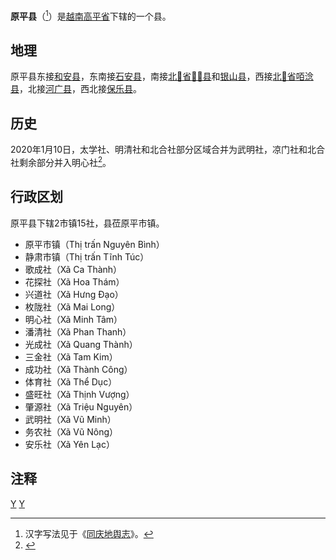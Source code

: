 {{Infobox Settlement
|name                   = 原平县
|settlement_type        = 县
|official_name          = 
|other_name             = 
|native_name            = {{lang|vi|Huyện Nguyên Bình}}
|nickname               = 
|motto                  = 
|image_skyline          = Ca Thành, Nguyên Bình, Cao Bằng, Vietnam - panoramio.jpg
|imagesize              = 
|image_caption          = 
|image_flag             = 
|flag_size              = 
|image_seal             = 
|seal_size              = 
|image_shield           = 
|shield_size            = 
|image_blank_emblem     = 
|blank_emblem_size      = 
|image_map              = {{Infobox mapframe|frame-width=250|zoom=10}}
|mapsize                = 
|map_caption            = 
|image_map1             = 
|mapsize1               = 
|map_caption1           = 
|pushpin_map            = Vietnam
|pushpin_label_position = bottom
|pushpin_map_caption    = 
|pushpin_map1           = 
|pushpin_label_position1= 
|pushpin_map_caption1   = 
|subdivision_type       = 国家
|subdivision_name       = {{flag|Vietnam}}
|subdivision_type1      = [[越南行政区划|省]]
|subdivision_name1      = [[高平省|高平省]]
|subdivision_type2      = 行政区划
|subdivision_name2      = 2市镇15社
|subdivision_type3      = 
|subdivision_name3      = 
|seat_type              = 县莅
|seat                   = {{link-vi|原平市镇|Nguyên Bình (thị trấn)}}
|government_type        = 
|leader_title           = 
|leader_name            = 
|leader_title1          = 
|leader_name1           = 
|established_title      = 
|established_date       = 
|area_magnitude         = 
|unit_pref              = 
|area_footnotes         = 
|area_total_km2         = 841
|area_land_km2          = 
|area_water_km2         = 
|area_water_percent     = 
|area_urban_km2         = 
|area_metro_km2         = 
|population_as_of       = 2018年
|population_footnotes   = 
|population_note        = 
|population_total       = 46480
|population_density_km2 = auto
|population_metro             = 
|population_density_metro_km2 = 
|population_urban             = 
|population_density_urban_km2 = 
|timezone               = [[越南标准时间|越南标准时间]]
|utc_offset             = +7
|elevation_footnotes    = 
|elevation_m            = 
|coor_type              = 
|coordinates            = 
|postal_code_type       = 
|postal_code            = 
|area_code              = 
|website                = [http://nguyenbinh.caobang.gov.vn 原平县电子信息门户网站]
|footnotes              = 
}}
'''原平县'''（{{vie|v='''Huyện Nguyên Bình'''|hn=縣原平}}<ref>汉字写法见于《[[同庆地舆志|同庆地舆志]]》。</ref>）是[[越南|越南]][[高平省|高平省]]下辖的一个县。

==地理==
原平县东接[[和安县|和安县]]，东南接[[石安县|石安县]]，南接[[北𣴓省|北𣴓省]][[𠀧𣷭县|𠀧𣷭县]]和[[银山县|银山县]]，西接[[北𣴓省|北𣴓省]][[咟淰县|咟淰县]]，北接[[河广县|河广县]]，西北接[[保乐县|保乐县]]。

==历史==
2020年1月10日，太学社、明清社和北合社部分区域合并为武明社，凉门社和北合社剩余部分并入明心社<ref>{{Cite web |url=http://vanban.chinhphu.vn/portal/page/portal/chinhphu/hethongvanban?mode=detail&document_id=199015 |title=Nghị quyết số 864/NQ-UBTVQH14 của ỦY BAN THƯỜNG VỤ QUỐC HỘI : Về việc sắp xếp các đơn vị hành chính cấp huyện, cấp xã thuộc tỉnh Cao Bằng |accessdate=2020-02-04 |archive-date=2020-04-01 |archive-url=https://web.archive.org/web/20200401154444/http://vanban.chinhphu.vn/portal/page/portal/chinhphu/hethongvanban?mode=detail&document_id=199015 |dead-url=no }}</ref>。

==行政区划==
原平县下辖2市镇15社，县莅原平市镇。
*原平市镇（Thị trấn Nguyên Bình）
*静肃市镇（Thị trấn Tĩnh Túc）
*歌成社（Xã Ca Thành）
*花探社（Xã Hoa Thám）
*兴道社（Xã Hưng Đạo）
*枚陇社（Xã Mai Long）
*明心社（Xã Minh Tâm）
*潘清社（Xã Phan Thanh）
*光成社（Xã Quang Thành）
*三金社（Xã Tam Kim）
*成功社（Xã Thành Công）
*体育社（Xã Thể Dục）
*盛旺社（Xã Thịnh Vượng）
*肇源社（Xã Triệu Nguyên）
*武明社（Xã Vũ Minh）
*务农社（Xã Vũ Nông）
*安乐社（Xã Yên Lạc）

==注释==
{{reflist}}
{{高平省行政区划}}
{{越南东北部之县市镇区域划分}}

[[Category:高平省|Y]]
[[Category:越南县份|Y]]